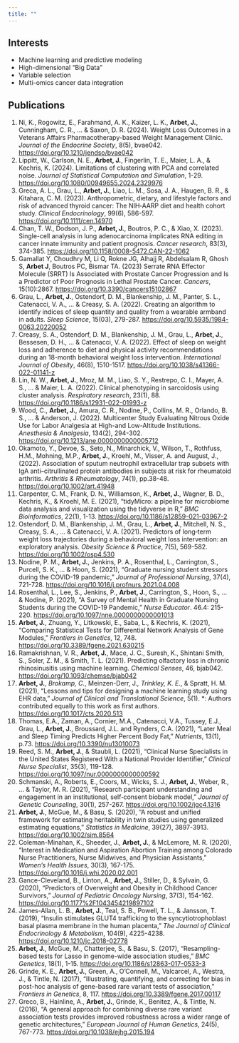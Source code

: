 ```yaml
---
title: ""
---
```


## Interests

* Machine learning and predictive modeling
* High-dimensional "Big Data"
* Variable selection
* Multi-omics cancer data integration


## Publications

1.	Ni, K., Rogowitz, E., Farahmand, A. K., Kaizer, L. K., **Arbet, J.**, Cunningham, C. R., ... & Saxon, D. R. (2024). Weight Loss Outcomes in a Veterans Affairs Pharmacotherapy-based Weight Management Clinic. *Journal of the Endocrine Society*, 8(5), bvae042. [https://doi.org/10.1210/jendso/bvae042](https://doi.org/10.1210/jendso/bvae042)
1.	Lippitt, W., Carlson, N. E., **Arbet, J.**, Fingerlin, T. E., Maier, L. A., & Kechris, K. (2024). Limitations of clustering with PCA and correlated noise. *Journal of Statistical Computation and Simulation*, 1-29.
[https://doi.org/10.1080/00949655.2024.2329976](https://doi.org/10.1080/00949655.2024.2329976) 
1.	Greca, A. L., Grau, L., **Arbet, J.**, Liao, L. M., Sosa, J. A., Haugen, B. R., & Kitahara, C. M. (2023). Anthropometric, dietary, and lifestyle factors and risk of advanced thyroid cancer: The NIH‐AARP diet and health cohort study. *Clinical Endocrinology*, 99(6), 586-597.
[https://doi.org/10.1111/cen.14970](https://doi.org/10.1111/cen.14970)
1.	Chan, T. W., Dodson, J. P., **Arbet, J.**, Boutros, P. C., & Xiao, X. (2023). Single-cell analysis in lung adenocarcinoma implicates RNA editing in cancer innate immunity and patient prognosis. *Cancer research*, 83(3), 374-385. [https://doi.org/10.1158/0008-5472.CAN-22-1062](https://doi.org/10.1158/0008-5472.CAN-22-1062)
1.	Gamallat Y, Choudhry M, Li Q, Rokne JG, Alhajj R, Abdelsalam R, Ghosh S, **Arbet J**, Boutros PC, Bismar TA. (2023) Serrate RNA Effector Molecule (SRRT) Is Associated with Prostate Cancer Progression and Is a Predictor of Poor Prognosis in Lethal Prostate Cancer. *Cancers*, 15(10):2867. 
[https://doi.org/10.3390/cancers15102867](https://doi.org/10.3390/cancers15102867)
1.	Grau, L., **Arbet, J.**, Ostendorf, D. M., Blankenship, J. M., Panter, S. L., Catenacci, V. A., ... & Creasy, S. A. (2022). Creating an algorithm to identify indices of sleep quantity and quality from a wearable armband in adults. *Sleep Science*, 15(03), 279-287.
[https://doi.org/10.5935/1984-0063.20220052](https://doi.org/10.5935/1984-0063.20220052)
1.	Creasy, S. A., Ostendorf, D. M., Blankenship, J. M., Grau, L., **Arbet, J.**, Bessesen, D. H., ... & Catenacci, V. A. (2022). Effect of sleep on weight loss and adherence to diet and physical activity recommendations during an 18-month behavioral weight loss intervention. *International Journal of Obesity*, 46(8), 1510-1517.
[https://doi.org/10.1038/s41366-022-01141-z](https://doi.org/10.1038/s41366-022-01141-z)
1.	Lin, N. W., **Arbet, J.**, Mroz, M. M., Liao, S. Y., Restrepo, C. I., Mayer, A. S., ... & Maier, L. A. (2022). Clinical phenotyping in sarcoidosis using cluster analysis. *Respiratory research*, 23(1), 88.
[https://doi.org/10.1186/s12931-022-01993-z](https://doi.org/10.1186/s12931-022-01993-z) 
1.	Wood, C., **Arbet, J.**, Amura, C. R., Nodine, P., Collins, M. R., Orlando, B. S., ... & Anderson, J. (2022). Multicenter Study Evaluating Nitrous Oxide Use for Labor Analgesia at High-and Low-Altitude Institutions. *Anesthesia & Analgesia*, 134(2), 294-302.
[https://doi.org/10.1213/ane.0000000000005712](https://doi.org/10.1213/ane.0000000000005712) 
1.	Okamoto, Y., Devoe, S., Seto, N., Minarchick, V., Wilson, T., Rothfuss, H.M., Mohning, M.P., **Arbet, J.**, Kroehl, M., Visser, A. and August, J., (2022). Association of sputum neutrophil extracellular trap subsets with IgA anti–citrullinated protein antibodies in subjects at risk for rheumatoid arthritis. *Arthritis & Rheumatology*, 74(1), pp.38-48.
[https://doi.org/10.1002/art.41948](https://doi.org/10.1002/art.41948)
1.	Carpenter, C. M., Frank, D. N., Williamson, K., **Arbet, J.**, Wagner, B. D., Kechris, K., & Kroehl, M. E. (2021), “tidyMicro: a pipeline for microbiome data analysis and visualization using the tidyverse in R,” *BMC Bioinformatics*, 22(1), 1-13.
[https://doi.org/10.1186/s12859-021-03967-2](https://doi.org/10.1186/s12859-021-03967-2) 
1.	Ostendorf, D. M., Blankenship, J. M., Grau, L., **Arbet, J.**, Mitchell, N. S., Creasy, S. A., ... & Catenacci, V. A. (2021). Predictors of long‐term weight loss trajectories during a behavioral weight loss intervention: an exploratory analysis. *Obesity Science & Practice*, 7(5), 569-582.
[https://doi.org/10.1002/osp4.530](https://doi.org/10.1002/osp4.530)
1.	Nodine, P. M., **Arbet, J.**, Jenkins, P. A., Rosenthal, L., Carrington, S., Purcell, S. K., ... & Hoon, S. (2021), “Graduate nursing student stressors during the COVID-19 pandemic,” *Journal of Professional Nursing*, 37(4), 721-728. 
[https://doi.org/10.1016/j.profnurs.2021.04.008](https://doi.org/10.1016/j.profnurs.2021.04.008)
1.	Rosenthal, L., Lee, S., Jenkins, P., **Arbet, J.**, Carrington, S., Hoon, S., ... & Nodine, P. (2021), “A Survey of Mental Health in Graduate Nursing Students during the COVID-19 Pandemic,” *Nurse Educator*. 46.4: 215-220.
[https://doi.org/10.1097/nne.0000000000001013](https://doi.org/10.1097/nne.0000000000001013)
1.	**Arbet, J.**, Zhuang, Y., Litkowski, E., Saba, L., & Kechris, K. (2021), “Comparing Statistical Tests for Differential Network Analysis of Gene Modules,” *Frontiers in Genetics*, 12, 748.
[https://doi.org/10.3389/fgene.2021.630215](https://doi.org/10.3389/fgene.2021.630215)  
1.	Ramakrishnan, V. R., **Arbet, J.**, Mace, J. C., Suresh, K., Shintani Smith, S., Soler, Z. M., & Smith, T. L. (2021). Predicting olfactory loss in chronic rhinosinusitis using machine learning. *Chemical Senses*, 46, bjab042.
[https://doi.org/10.1093/chemse/bjab042](https://doi.org/10.1093/chemse/bjab042)
1.	**Arbet, J.***, Brokamp, C.*, Meinzen-Derr, J.*, Trinkley, K. E.*, & Spratt, H. M. (2021), “Lessons and tips for designing a machine learning study using EHR data,” *Journal of Clinical and Translational Science*, 5(1).
*: Authors contributed equally to this work as first authors.
[https://doi.org/10.1017/cts.2020.513](https://doi.org/10.1017/cts.2020.513 )
1.	Thomas, E.A., Zaman, A., Cornier, M.A., Catenacci, V.A., Tussey, E.J., Grau, L., **Arbet, J.**, Broussard, J.L. and Rynders, C.A. (2021), “Later Meal and Sleep Timing Predicts Higher Percent Body Fat,” *Nutrients*, 13(1), p.73. 
[https://doi.org/10.3390/nu13010073](https://doi.org/10.3390/nu13010073) 
1.	Reed, S. M., **Arbet, J.**, & Staubli, L. (2021), “Clinical Nurse Specialists in the United States Registered With a National Provider Identifier,” *Clinical Nurse Specialist*, 35(3), 119-128.
[https://doi.org/10.1097/nur.0000000000000592](https://doi.org/10.1097/nur.0000000000000592)
1.	Schmanski, A., Roberts, E., Coors, M., Wicks, S. J., **Arbet, J.**, Weber, R., ... & Taylor, M. R. (2021), “Research participant understanding and engagement in an institutional, self‐consent biobank model,” *Journal of Genetic Counseling*, 30(1), 257-267. 
[https://doi.org/10.1002/jgc4.1316](https://doi.org/10.1002/jgc4.1316)
1.	**Arbet, J.**, McGue, M., & Basu, S. (2020), “A robust and unified framework for estimating heritability in twin studies using generalized estimating equations,” *Statistics in Medicine*, 39(27), 3897-3913.
[https://doi.org/10.1002/sim.8564](https://doi.org/10.1002/sim.8564)
1.	Coleman-Minahan, K., Sheeder, J., **Arbet, J.**, & McLemore, M. R. (2020), “Interest in Medication and Aspiration Abortion Training among Colorado Nurse Practitioners, Nurse Midwives, and Physician Assistants,” *Women's Health Issues*, 30(3), 167-175.
[https://doi.org/10.1016/j.whi.2020.02.001](https://doi.org/10.1016/j.whi.2020.02.001 )
1.	Gance-Cleveland, B., Linton, A., **Arbet, J.**, Stiller, D., & Sylvain, G. (2020), “Predictors of Overweight and Obesity in Childhood Cancer Survivors,” *Journal of Pediatric Oncology Nursing*, 37(3), 154-162.
[https://doi.org/10.1177%2F1043454219897102](https://doi.org/10.1177%2F1043454219897102 )
1.	James-Allan, L. B., **Arbet, J.**, Teal, S. B., Powell, T. L., & Jansson, T. (2019), “Insulin stimulates GLUT4 trafficking to the syncytiotrophoblast basal plasma membrane in the human placenta,” *The Journal of Clinical Endocrinology & Metabolism*, 104(9), 4225-4238.
[https://doi.org/10.1210/jc.2018-02778](https://doi.org/10.1210/jc.2018-02778)
1.	**Arbet, J.**, McGue, M., Chatterjee, S., & Basu, S. (2017), “Resampling-based tests for Lasso in genome-wide association studies,” *BMC Genetics*, 18(1), 1-15.
[https://doi.org/10.1186/s12863-017-0533-3](https://doi.org/10.1186/s12863-017-0533-3)
1.	Grinde, K. E., **Arbet, J.**, Green, A., O'Connell, M., Valcarcel, A., Westra, J., & Tintle, N. (2017), “Illustrating, quantifying, and correcting for bias in post-hoc analysis of gene-based rare variant tests of association,” *Frontiers in Genetics*, 8, 117.
[https://doi.org/10.3389/fgene.2017.00117](https://doi.org/10.3389/fgene.2017.00117)
1.	Greco, B., Hainline, A., **Arbet, J.**, Grinde, K., Benitez, A., & Tintle, N. (2016), “A general approach for combining diverse rare variant association tests provides improved robustness across a wider range of genetic architectures,” *European Journal of Human Genetics*, 24(5), 767-773.
[https://doi.org/10.1038/ejhg.2015.194](https://doi.org/10.1038/ejhg.2015.194 )

